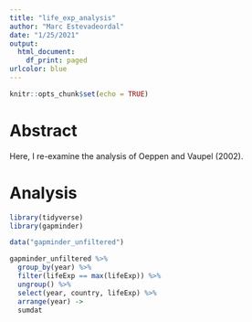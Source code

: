 ```yaml
---
title: "life_exp_analysis"
author: "Marc Estevadeordal"
date: "1/25/2021"
output: 
  html_document:
    df_print: paged
urlcolor: blue
---
```


```r
knitr::opts_chunk$set(echo = TRUE)
```


# Abstract

Here, I re-examine the analysis of Oeppen and Vaupel (2002).

# Analysis

```r
library(tidyverse)
library(gapminder)

data("gapminder_unfiltered")

gapminder_unfiltered %>% 
  group_by(year) %>%
  filter(lifeExp == max(lifeExp)) %>%
  ungroup() %>%
  select(year, country, lifeExp) %>%
  arrange(year) ->
  sumdat
```

